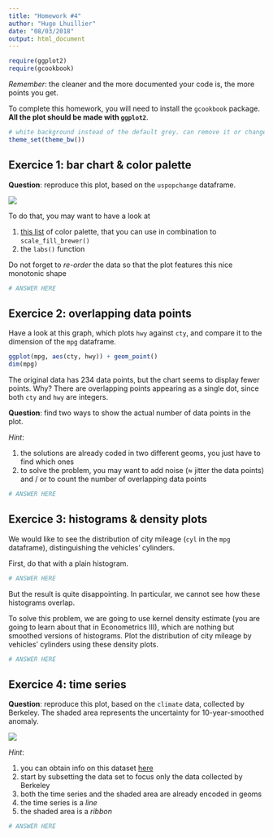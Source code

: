```yaml
---
title: "Homework #4"
author: "Hugo Lhuillier"
date: "08/03/2018"
output: html_document
---
```


```r
require(ggplot2)
require(gcookbook)
```

_Remember_: the cleaner and the more documented your code is, the more points you get.

To complete this homework, you will need to install the `gcookbook` package. **All the plot should be made with `ggplot2`**.

```r
# white background instead of the default grey. can remove it or change the theme
theme_set(theme_bw())
```

## Exercice 1: bar chart & color palette

**Question**: reproduce this plot, based on the `uspopchange` dataframe.

![](reproduce_1.jpeg)

To do that, you may want to have a look at 

1. [this list](http://www.cookbook-r.com/Graphs/Colors_(ggplot2)/figure/unnamed-chunk-14-1.png) of color palette, that you can use in combination to `scale_fill_brewer()`
1. the `labs()` function 
    
Do not forget to _re-order_ the data so that the plot features this nice monotonic shape

```r
# ANSWER HERE
```

## Exercice 2: overlapping data points 

Have a look at this graph, which plots `hwy` against `cty`, and compare it to the dimension of the `mpg` dataframe.

```r
ggplot(mpg, aes(cty, hwy)) + geom_point() 
dim(mpg)
```

The original data has 234 data points, but the chart seems to display fewer points. Why? There are overlapping points appearing as a single dot, since both `cty` and `hwy` are integers.

**Question**: find two ways to show the actual number of data points in the plot.

_Hint_: 

1. the solutions are already coded in two different geoms, you just have to find which ones
1. to solve the problem, you may want to add noise ($\approx$ jitter the data points) and / or to count the number of overlapping data points

```r
# ANSWER HERE
```

## Exercice 3: histograms & density plots 

We would like to see the distribution of city mileage (`cyl` in the `mpg` dataframe), distinguishing the vehicles' cylinders.

First, do that with a plain histogram.

```r
# ANSWER HERE
```

But the result is quite disappointing. In particular, we cannot see how these histograms overlap.

To solve this problem, we are going to use kernel density estimate (you are going to learn about that in Econometrics III), which are nothing but smoothed versions of histograms. Plot the distribution of city mileage by vehicles' cylinders using these density plots.

```r
# ANSWER HERE
```

## Exercice 4: time series

**Question**: reproduce this plot, based on the `climate` data, collected by Berkeley. The shaded area represents the uncertainty for 10-year-smoothed anomaly.

![](reproduce_2.jpeg)

_Hint_:

1. you can obtain info on this dataset [here](https://cran.r-project.org/web/packages/gcookbook/gcookbook.pdf)
1. start by subsetting the data set to focus only the data collected by Berkeley 
1. both the time series and the shaded area are already encoded in geoms 
1. the time series is a _line_
1. the shaded area is a _ribbon_

```r
# ANSWER HERE
```



